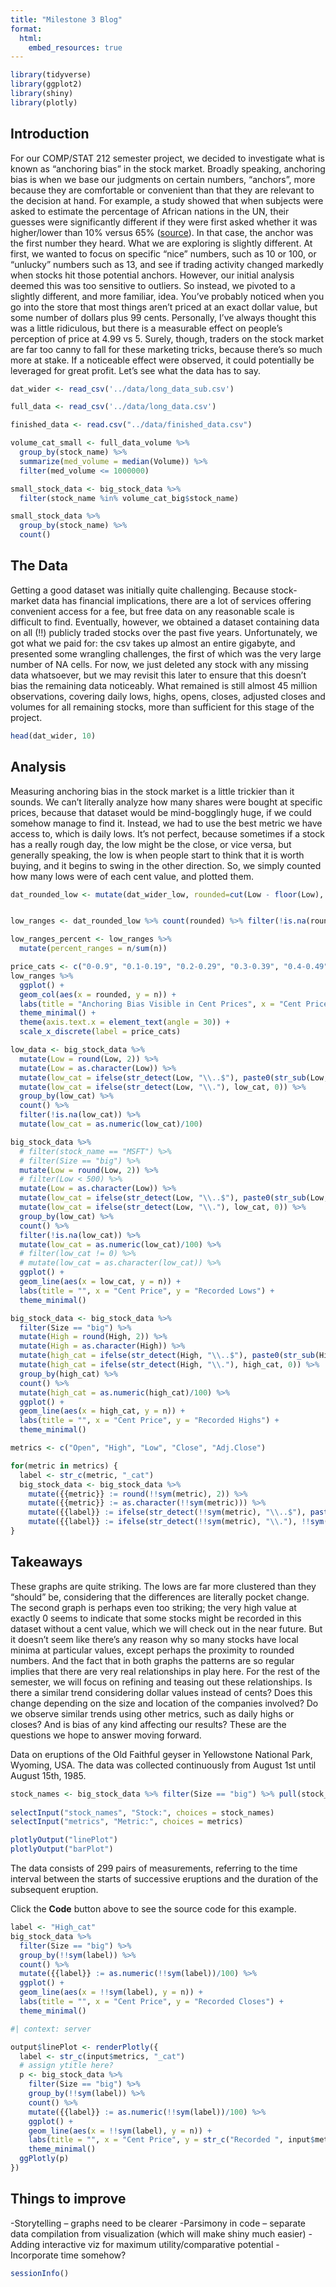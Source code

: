 ```yaml
---
title: "Milestone 3 Blog"
format: 
  html:
    embed_resources: true
---
```


```r
library(tidyverse)
library(ggplot2)
library(shiny)
library(plotly)
```

## Introduction

For our COMP/STAT 212 semester project, we decided to investigate what is known as "anchoring bias" in the stock market. Broadly speaking, anchoring bias is when we base our judgments on certain numbers, "anchors", more because they are comfortable or convenient than that they are relevant to the decision at hand. For example, a study showed that when subjects were asked to estimate the percentage of African nations in the UN, their guesses were significantly different if they were first asked whether it was higher/lower than 10% versus 65% ([source](https://pmc.ncbi.nlm.nih.gov/articles/PMC6396698/)). In that case, the anchor was the first number they heard. What we are exploring is slightly different. At first, we wanted to focus on specific "nice" numbers, such as 10 or 100, or "unlucky" numbers such as 13, and see if trading activity changed markedly when stocks hit those potential anchors. However, our initial analysis deemed this was too sensitive to outliers. So instead, we pivoted to a slightly different, and more familiar, idea. You've probably noticed when you go into the store that most things aren't priced at an exact dollar value, but some number of dollars plus 99 cents. Personally, I've always thought this was a little ridiculous, but there is a measurable effect on people's perception of price at 4.99 vs 5. Surely, though, traders on the stock market are far too canny to fall for these marketing tricks, because there's so much more at stake. If a noticeable effect were observed, it could potentially be leveraged for great profit. Let's see what the data has to say.

```r
dat_wider <- read_csv('../data/long_data_sub.csv')
```

```r
full_data <- read_csv('../data/long_data.csv')
```

```r
finished_data <- read.csv("../data/finished_data.csv")
```

```r
volume_cat_small <- full_data_volume %>% 
  group_by(stock_name) %>% 
  summarize(med_volume = median(Volume)) %>% 
  filter(med_volume <= 1000000)
```

```r
small_stock_data <- big_stock_data %>% 
  filter(stock_name %in% volume_cat_big$stock_name)
```

```r
small_stock_data %>% 
  group_by(stock_name) %>% 
  count()
```

## The Data

Getting a good dataset was initially quite challenging. Because stock-market data has financial implications, there are a lot of services offering convenient access for a fee, but free data on any reasonable scale is difficult to find. Eventually, however, we obtained a dataset containing data on all (!!) publicly traded stocks over the past five years. Unfortunately, we got what we paid for: the csv takes up almost an entire gigabyte, and presented some wrangling challenges, the first of which was the very large number of NA cells. For now, we just deleted any stock with any missing data whatsoever, but we may revisit this later to ensure that this doesn't bias the remaining data noticeably. What remained is still almost 45 million observations, covering daily lows, highs, opens, closes, adjusted closes and volumes for all remaining stocks, more than sufficient for this stage of the project.

```r
head(dat_wider, 10)
```


## Analysis

Measuring anchoring bias in the stock market is a little trickier than it sounds. We can't literally analyze how many shares were bought at specific prices, because that dataset would be mind-bogglingly huge, if we could somehow manage to find it. Instead, we had to use the best metric we have access to, which is daily lows. It's not perfect, because sometimes if a stock has a really rough day, the low might be the close, or vice versa, but generally speaking, the low is when people start to think that it is worth buying, and it begins to swing in the other direction. So, we simply counted how many lows were of each cent value, and plotted them.

```r
dat_rounded_low <- mutate(dat_wider_low, rounded=cut(Low - floor(Low), seq(0, 1, by=0.1), right=FALSE))


low_ranges <- dat_rounded_low %>% count(rounded) %>% filter(!is.na(rounded))

low_ranges_percent <- low_ranges %>%
  mutate(percent_ranges = n/sum(n))
```

```r
price_cats <- c("0-0.9", "0.1-0.19", "0.2-0.29", "0.3-0.39", "0.4-0.49", "0.5-0.59", "0.6-0.69", "0.7-0.79", "0.8-0.89", "0.9-0.99")
low_ranges %>% 
  ggplot() +
  geom_col(aes(x = rounded, y = n)) +
  labs(title = "Anchoring Bias Visible in Cent Prices", x = "Cent Price", y = "Recorded Lows") +
  theme_minimal() +
  theme(axis.text.x = element_text(angle = 30)) +
  scale_x_discrete(label = price_cats)
```

```r
low_data <- big_stock_data %>%
  mutate(Low = round(Low, 2)) %>%
  mutate(Low = as.character(Low)) %>% 
  mutate(low_cat = ifelse(str_detect(Low, "\\..$"), paste0(str_sub(Low, -1, -1), "0"), str_sub(Low, -2, -1))) %>%
  mutate(low_cat = ifelse(str_detect(Low, "\\."), low_cat, 0)) %>%
  group_by(low_cat) %>% 
  count() %>% 
  filter(!is.na(low_cat)) %>% 
  mutate(low_cat = as.numeric(low_cat)/100)
```

```r
big_stock_data %>%
  # filter(stock_name == "MSFT") %>%
  # filter(Size == "big") %>% 
  mutate(Low = round(Low, 2)) %>%
  # filter(Low < 500) %>% 
  mutate(Low = as.character(Low)) %>% 
  mutate(low_cat = ifelse(str_detect(Low, "\\..$"), paste0(str_sub(Low, -1, -1), "0"), str_sub(Low, -2, -1))) %>%
  mutate(low_cat = ifelse(str_detect(Low, "\\."), low_cat, 0)) %>%
  group_by(low_cat) %>% 
  count() %>% 
  filter(!is.na(low_cat)) %>% 
  mutate(low_cat = as.numeric(low_cat)/100) %>% 
  # filter(low_cat != 0) %>% 
  # mutate(low_cat = as.character(low_cat)) %>% 
  ggplot() +
  geom_line(aes(x = low_cat, y = n)) +
  labs(title = "", x = "Cent Price", y = "Recorded Lows") +
  theme_minimal()
```

```r
big_stock_data <- big_stock_data %>%
  filter(Size == "big") %>% 
  mutate(High = round(High, 2)) %>%
  mutate(High = as.character(High)) %>% 
  mutate(high_cat = ifelse(str_detect(High, "\\..$"), paste0(str_sub(High, -1, -1), "0"), str_sub(High, -2, -1))) %>%
  mutate(high_cat = ifelse(str_detect(High, "\\."), high_cat, 0)) %>%
  group_by(high_cat) %>% 
  count() %>% 
  mutate(high_cat = as.numeric(high_cat)/100) %>% 
  ggplot() +
  geom_line(aes(x = high_cat, y = n)) +
  labs(title = "", x = "Cent Price", y = "Recorded Highs") +
  theme_minimal()
```

```r
metrics <- c("Open", "High", "Low", "Close", "Adj.Close")

for(metric in metrics) {
  label <- str_c(metric, "_cat")
  big_stock_data <- big_stock_data %>%
    mutate({{metric}} := round(!!sym(metric), 2)) %>%
    mutate({{metric}} := as.character(!!sym(metric))) %>%
    mutate({{label}} := ifelse(str_detect(!!sym(metric), "\\..$"), paste0(str_sub(!!sym(metric), -1, -1), "0"), str_sub(!!sym(metric), -2, -1))) %>%
    mutate({{label}} := ifelse(str_detect(!!sym(metric), "\\."), !!sym(label), 0))
}
```

## Takeaways

These graphs are quite striking. The lows are far more clustered than they "should" be, considering that the differences are literally pocket change. The second graph is perhaps even too striking; the very high value at exactly 0 seems to indicate that some stocks might be recorded in this dataset without a cent value, which we will check out in the near future. But it doesn't seem like there's any reason why so many stocks have local minima at particular values, except perhaps the proximity to rounded numbers. And the fact that in both graphs the patterns are so regular implies that there are very real relationships in play here. For the rest of the semester, we will focus on refining and teasing out these relationships. Is there a similar trend considering dollar values instead of cents? Does this change depending on the size and location of the companies involved? Do we observe similar trends using other metrics, such as daily highs or closes? And is bias of any kind affecting our results? These are the questions we hope to answer moving forward.

Data on eruptions of the Old Faithful geyser in Yellowstone National Park,
Wyoming, USA. The data was collected continuously from August 1st until
August 15th, 1985.

```r
stock_names <- big_stock_data %>% filter(Size == "big") %>% pull(stock_name) %>% unique()
  
selectInput("stock_names", "Stock:", choices = stock_names)
selectInput("metrics", "Metric:", choices = metrics)

plotlyOutput("linePlot")
plotlyOutput("barPlot")
```

The data consists of 299 pairs of measurements, referring to the time interval
between the starts of successive eruptions and the duration of the subsequent
eruption.

Click the **Code** button above to see the source code for this example.

```r
label <- "High_cat"
big_stock_data %>%
  filter(Size == "big") %>% 
  group_by(!!sym(label)) %>% 
  count() %>% 
  mutate({{label}} := as.numeric(!!sym(label))/100) %>% 
  ggplot() +
  geom_line(aes(x = !!sym(label), y = n)) +
  labs(title = "", x = "Cent Price", y = "Recorded Closes") +
  theme_minimal()
```


```r
#| context: server

output$linePlot <- renderPlotly({
  label <- str_c(input$metrics, "_cat")
  # assign ytitle here?
  p <- big_stock_data %>%
    filter(Size == "big") %>% 
    group_by(!!sym(label)) %>% 
    count() %>% 
    mutate({{label}} := as.numeric(!!sym(label))/100) %>% 
    ggplot() +
    geom_line(aes(x = !!sym(label), y = n)) +
    labs(title = "", x = "Cent Price", y = str_c("Recorded ", input$metrics, "s")) +
    theme_minimal()
  ggPlotly(p)
})
```

## Things to improve

-Storytelling -- graphs need to be clearer
-Parsimony in code -- separate data compilation from visualization (which will make shiny much easier)
-Adding interactive viz for maximum utility/comparative potential
-Incorporate time somehow?


```r
sessionInfo()
```
